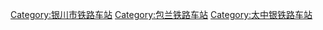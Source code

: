 [[Category:银川市铁路车站|Category:银川市铁路车站]]
[[Category:包兰铁路车站|Category:包兰铁路车站]]
[[Category:太中银铁路车站|Category:太中银铁路车站]]